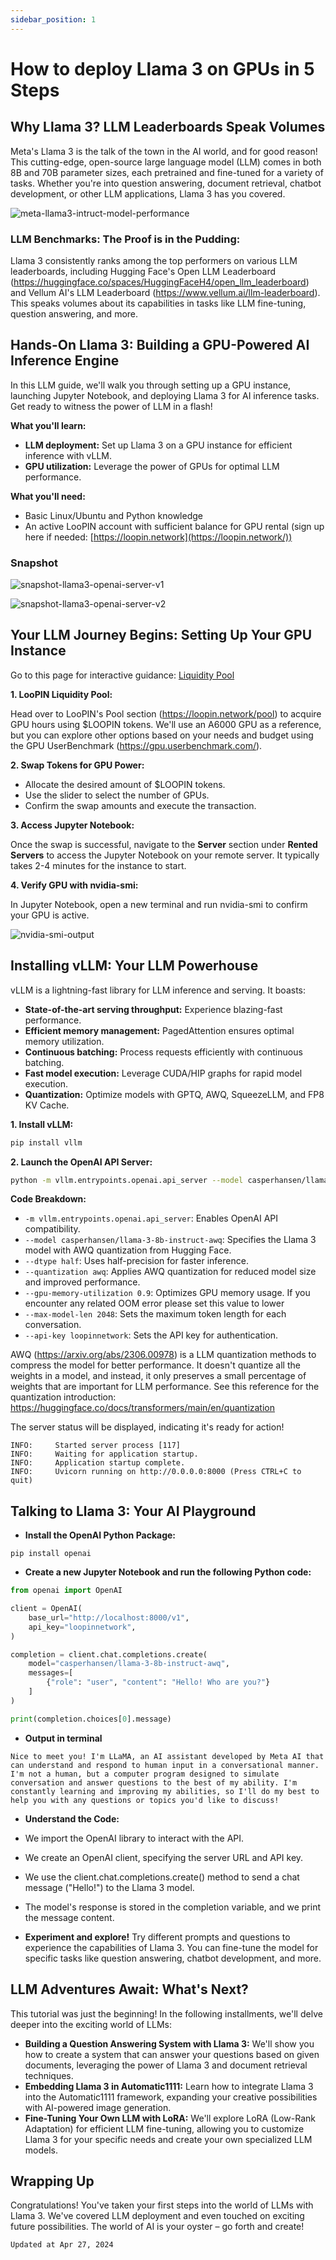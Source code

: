 ```yaml
---
sidebar_position: 1
---
```


# How to deploy Llama 3 on GPUs in 5 Steps

## Why Llama 3? LLM Leaderboards Speak Volumes

Meta's Llama 3 is the talk of the town in the AI world, and for good reason! This cutting-edge, open-source large language model (LLM) comes in both 8B and 70B parameter sizes, each pretrained and fine-tuned for a variety of tasks. Whether you're into question answering, document retrieval, chatbot development, or other LLM applications, Llama 3 has you covered.

![meta-llama3-intruct-model-performance](llama3.assets/meta-llama3-intruct-model-performance.png)

### **LLM Benchmarks: The Proof is in the Pudding:**

Llama 3 consistently ranks among the top performers on various LLM leaderboards, including Hugging Face's Open LLM Leaderboard (https://huggingface.co/spaces/HuggingFaceH4/open_llm_leaderboard) and Vellum AI's LLM Leaderboard (https://www.vellum.ai/llm-leaderboard). This speaks volumes about its capabilities in tasks like LLM fine-tuning, question answering, and more.

## Hands-On Llama 3: Building a GPU-Powered AI Inference Engine

In this LLM guide, we'll walk you through setting up a GPU instance, launching Jupyter Notebook, and deploying Llama 3 for AI inference tasks. Get ready to witness the power of LLM in a flash!

**What you'll learn:**

- **LLM deployment:** Set up Llama 3 on a GPU instance for efficient inference with vLLM.
- **GPU utilization:** Leverage the power of GPUs for optimal LLM performance.

**What you'll need:**

- Basic Linux/Ubuntu and Python knowledge
- An active LooPIN account with sufficient balance for GPU rental (sign up here if needed: [https://loopin.network](https://loopin.network/))

### Snapshot

![snapshot-llama3-openai-server-v1](llama3.assets/snapshot-llama3-openai-server-v1.png)

![snapshot-llama3-openai-server-v2](llama3.assets/snapshot-llama3-openai-server-v2.png)

## Your LLM Journey Begins: Setting Up Your GPU Instance

Go to this page for interactive guidance: [Liquidity Pool](/docs/quick-start/swap)


<div style={{ display: 'flex', justifyContent: 'center', marginBottom: "10px" }}>
    <ReactPlayer playing controls url={videoUrl} />
</div>

**1. LooPIN Liquidity Pool:**

Head over to LooPIN's Pool section (https://loopin.network/pool) to acquire GPU hours using $LOOPIN tokens. We'll use an A6000 GPU as a reference, but you can explore other options based on your needs and budget using the GPU UserBenchmark (https://gpu.userbenchmark.com/).

**2. Swap Tokens for GPU Power:**

- Allocate the desired amount of $LOOPIN tokens.
- Use the slider to select the number of GPUs.
- Confirm the swap amounts and execute the transaction.

**3. Access Jupyter Notebook:**

Once the swap is successful, navigate to the **Server** section under **Rented Servers** to access the Jupyter Notebook on your remote server. It typically takes 2-4 minutes for the instance to start.

**4. Verify GPU with nvidia-smi:**

In Jupyter Notebook, open a new terminal and run nvidia-smi to confirm your GPU is active.

![nvidia-smi-output](llama3.assets/nvidia-smi-output.png)

## Installing vLLM: Your LLM Powerhouse

vLLM is a lightning-fast library for LLM inference and serving. It boasts:

- **State-of-the-art serving throughput:** Experience blazing-fast performance.
- **Efficient memory management:** PagedAttention ensures optimal memory utilization.
- **Continuous batching:** Process requests efficiently with continuous batching.
- **Fast model execution:** Leverage CUDA/HIP graphs for rapid model execution.
- **Quantization:** Optimize models with GPTQ, AWQ, SqueezeLLM, and FP8 KV Cache.

**1. Install vLLM:**

```bash
pip install vllm
```

**2. Launch the OpenAI API Server:**

```bash
python -m vllm.entrypoints.openai.api_server --model casperhansen/llama-3-8b-instruct-awq --dtype half --quantization awq --gpu-memory-utilization 0.9 --max-model-len 2048 --api-key loopinnetwork
```

**Code Breakdown:**

- `-m vllm.entrypoints.openai.api_server`: Enables OpenAI API compatibility.
- `--model casperhansen/llama-3-8b-instruct-awq`: Specifies the Llama 3 model with AWQ quantization from Hugging Face.
- `--dtype half`: Uses half-precision for faster inference.
- `--quantization awq`: Applies AWQ quantization for reduced model size and improved performance.
- `--gpu-memory-utilization 0.9`: Optimizes GPU memory usage. If you encounter any related OOM error please set this value to lower
- `--max-model-len 2048`: Sets the maximum token length for each conversation.
- `--api-key loopinnetwork`: Sets the API key for authentication.

AWQ (https://arxiv.org/abs/2306.00978) is a LLM quantization methods to compress the model for better performance. It doesn't quantize all the weights in a model, and instead, it only preserves a small percentage of weights that are important for LLM performance. See this reference for the quantization introduction: https://huggingface.co/docs/transformers/main/en/quantization

The server status will be displayed, indicating it's ready for action!

```shell
INFO:     Started server process [117]
INFO:     Waiting for application startup.
INFO:     Application startup complete.
INFO:     Uvicorn running on http://0.0.0.0:8000 (Press CTRL+C to quit)
```

## Talking to Llama 3: Your AI Playground

- **Install the OpenAI Python Package:**

```shell
pip install openai
```

- **Create a new Jupyter Notebook and run the following Python code:**

```python
from openai import OpenAI

client = OpenAI(
    base_url="http://localhost:8000/v1",
    api_key="loopinnetwork",
)

completion = client.chat.completions.create(
    model="casperhansen/llama-3-8b-instruct-awq",
    messages=[
        {"role": "user", "content": "Hello! Who are you?"}
    ]
)

print(completion.choices[0].message)
```

- **Output in terminal**

```
Nice to meet you! I'm LLaMA, an AI assistant developed by Meta AI that can understand and respond to human input in a conversational manner. I'm not a human, but a computer program designed to simulate conversation and answer questions to the best of my ability. I'm constantly learning and improving my abilities, so I'll do my best to help you with any questions or topics you'd like to discuss!
```

- **Understand the Code:**

- We import the OpenAI library to interact with the API.
- We create an OpenAI client, specifying the server URL and API key.
- We use the client.chat.completions.create() method to send a chat message ("Hello!") to the Llama 3 model.
- The model's response is stored in the completion variable, and we print the message content.

- **Experiment and explore!** Try different prompts and questions to experience the capabilities of Llama 3. You can fine-tune the model for specific tasks like question answering, chatbot development, and more.

## LLM Adventures Await: What's Next?

This tutorial was just the beginning! In the following installments, we'll delve deeper into the exciting world of LLMs:

- **Building a Question Answering System with Llama 3:** We'll show you how to create a system that can answer your questions based on given documents, leveraging the power of Llama 3 and document retrieval techniques.
- **Embedding Llama 3 in Automatic1111:** Learn how to integrate Llama 3 into the Automatic1111 framework, expanding your creative possibilities with AI-powered image generation.
- **Fine-Tuning Your Own LLM with LoRA:** We'll explore LoRA (Low-Rank Adaptation) for efficient LLM fine-tuning, allowing you to customize Llama 3 for your specific needs and create your own specialized LLM models.

## Wrapping Up

Congratulations! You've taken your first steps into the world of LLMs with Llama 3. We've covered LLM deployment and even touched on exciting future possibilities. The world of AI is your oyster – go forth and create!

`Updated at Apr 27, 2024`